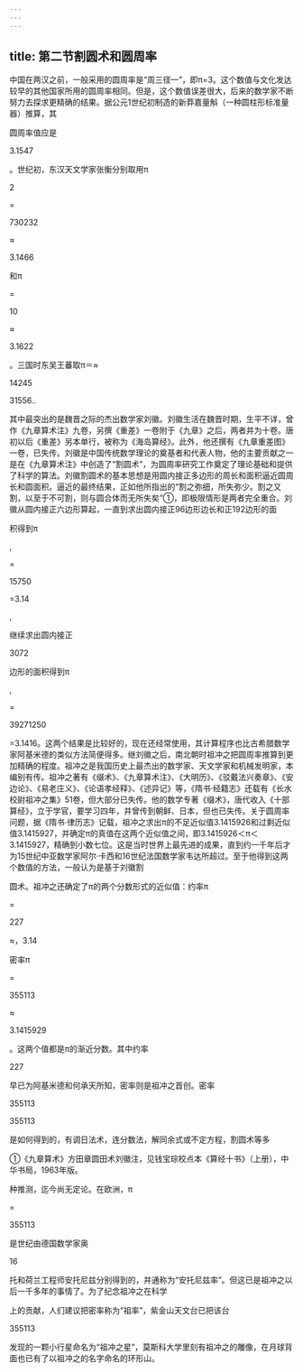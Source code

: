 ```yaml
---
---
---
```

title: 第二节割圆术和圆周率
---



中国在两汉之前，一般采用的圆周率是“周三径一”，即π=3。这个数值与文化发达较早的其他国家所用的圆周率相同。但是，这个数值误差很大，后来的数学家不断努力去探求更精确的结果。据公元1世纪初制造的新莽嘉量斛（一种圆柱形标准量器）推算，其

圆周率值应是

3.1547

。世纪初，东汉天文学家张衡分别取用π

2

=

730232

≈

3.1466

和π

=

10

≈

3.1622

。三国时东吴王蕃取π＝≈

14245

31556..

其中最突出的是魏晋之际的杰出数学家刘徽。刘徽生活在魏晋时期，生平不详，曾作《九章算术注》九卷，另撰《重差》一卷附于《九章》之后，两者并为十卷。唐初以后《重差》另本单行，被称为《海岛算经》。此外，他还撰有《九章重差图》一卷，已失传。刘徽是中国传统数学理论的奠基者和代表人物，他的主要贡献之一是在《九章算术注》中创造了“割圆术”，为圆周率研究工作奠定了理论基础和提供了科学的算法。刘徽割圆术的基本思想是用圆内接正多边形的周长和面积逼近圆周长和圆面积。逼近的最终结果，正如他所指出的“割之弥细，所失弥少。割之又割，以至于不可割，则与圆合体而无所失矣”①，即极限情形是两者完全重合。刘徽从圆内接正六边形算起，一直到求出圆内接正96边形边长和正192边形的面

积得到π

,

=

15750

=3.14

,

继续求出圆内接正

3072

边形的面积得到π

,

=

39271250

=3.1416。这两个结果是比较好的，现在还经常使用，其计算程序也比古希腊数学家阿基米德的类似方法简便得多。继刘徽之后，南北朝时祖冲之把圆周率推算到更加精确的程度。祖冲之是我国历史上最杰出的数学家、天文学家和机械发明家，本编别有传。祖冲之著有《缀术》、《九章算术注》、《大明历》、《驳戴法兴奏章》、《安边论》、《易老庄义》、《论语孝经释》、《述异记》等，《隋书·经籍志》还载有《长水校尉祖冲之集》51卷，但大部分已失传。他的数学专著《缀术》，唐代收入《十部算经》，立于学官，要学习四年，并曾传到朝鲜、日本，但也已失传。关于圆周率问题，据《隋书·律历志》记载，祖冲之求出π的不足近似值3.1415926和过剩近似值3.1415927，并确定π的真值在这两个近似值之间，即3.1415926＜π＜3.1415927，精确到小数七位。这是当时世界上最先进的成果，直到约一千年后才为15世纪中亚数学家阿尔·卡西和16世纪法国数学家韦达所超过。至于他得到这两个数值的方法，一般认为是基于刘徽割

圆术。祖冲之还确定了π的两个分数形式的近似值：约率π

=

227

≈，3.14

密率π

=

355113

≈

3.1415929

。这两个值都是π的渐近分数。其中约率

227

早已为阿基米德和何承天所知，密率则是祖冲之首创。密率

355113

355113

是如何得到的，有调日法术，连分数法，解同余式或不定方程，割圆术等多

①《九章算术》方田章圆田术刘徽注，见钱宝琮校点本《算经十书》（上册），中华书局，1963年版。

种推测，迄今尚无定论。在欧洲，π

=

355113

是世纪由德国数学家奥

16

托和荷兰工程师安托尼兹分别得到的，并通称为“安托尼兹率”。但这已是祖冲之以后一千多年的事情了。为了纪念祖冲之在科学

上的贡献，人们建议把密率称为“祖率”，紫金山天文台已把该台

355113

发现的一颗小行星命名为“祖冲之星”，莫斯科大学里刻有祖冲之的雕像，在月球背面也已有了以祖冲之的名字命名的环形山。